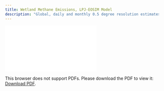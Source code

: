 ```yaml
---
title: Wetland Methane Emissions, LPJ-EOSIM Model
description: "Global, daily and monthly 0.5 degree resolution estimates of wetland methane emissions from the LPJ-EOSIM model"
---
```

<object data="./reports/lpjeosim-wetlandch4-grid-v2_Processing and Verification Report.pdf" type="application/pdf" width="1024px" height="1000px">
    <embed src="./reports/lpjeosim-wetlandch4-grid-v2_Processing and Verification Report.pdf">
        <p>This browser does not support PDFs. Please download the PDF to view it: <a href="./reports/lpjeosim-wetlandch4-grid-v2_Processing and Verification Report.pdf">Download PDF</a>.</p>
    </embed>
</object>
